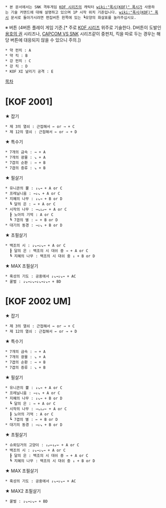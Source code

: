  * 본 문서에서는 SNK 격투게임 [[KOF 시리즈]]의 캐릭터 [[wiki:"폭시(KOF)" 폭시]]가 사용하는 기술 커맨드에 대해 설명하고 있으며 1P 시작 위치 기준입니다. [[wiki:"폭시(KOF)" 폭시]] 문서로 돌아가시려면 편집버튼 왼쪽에 있는 ┗모양의 화살표를 눌러주십시오.

※ 버튼 (4버튼 플레이 게임 기준.[* 주로 [[KOF 시리즈]] 위주로 기술한다. D버튼이 도발인 [[용호의 권]] 시리즈나, [[CAPCOM VS SNK]] 시리즈같이 중펀치, 킥을 따로 두는 경우는 해당 버튼에 대응되지 않을 수 있으니 주의.])
 * 약 펀치 : A
 * 약 킥 : B
 * 강 펀치 : C
 * 강 킥 : D
 * KOF XI 날리기 공격 : E

[[목차]]
= [KOF 2001] =

★ 잡기
 * 제 3의 열쇠 : 근접해서 ← or → + C
 * 제 12의 열쇠 : 근접해서 ← or → + D

★ 특수기
 * 7개의 금속 : → + A
 * 7개의 광물 : ↘ + A
 * 7겹의 순환 : → + B
 * 7겹의 증류 : ↘ + B

★ 필살기
 * 유니콘의 뿔 : ↓↘→ + A or C
 * 프레닐니움 : →↓↘ + A or C
 * 지혜의 나무 : ↓↘→ + B or D
   ┗ 달의 은 : → + A or C
 * 시작의 나무 : →↘↓↙← + A or C
   ┠ 노아의 기억 : A or C
   ┗ 7겹의 별 : ← + B or D
 * 대기의 동경 : →↓↘ + B or D

★ 초필살기
 * 백조의 시 : ↓↘→↓↘→ + A or C
   ┠ 달의 은 : 백조의 시 대쉬 중 → + A or C
   ┗ 지혜의 나무 : 백조의 시 대쉬 중 ↓ + B or D

★ MAX 초필살기
 * 혹성의 기도 : 공중에서 ↓↘→↓↘→ + AC
 * 꿀벌 : ↓↘→↓↘→↓↘→↓↘→ + BD

= [KOF 2002 UM] =

★ 잡기
 * 제 3의 열쇠 : 근접해서 ← or → + C
 * 제 12의 열쇠 : 근접해서 ← or → + D

★ 특수기
 * 7개의 금속 : → + A
 * 7개의 광물 : ↘ + A
 * 7겹의 순환 : → + B
 * 7겹의 증류 : ↘ + B

★ 필살기
 * 유니콘의 뿔 : ↓↘→ + A or C
 * 프레닐니움 : →↓↘ + A or C
 * 지혜의 나무 : ↓↘→ + B or D
   ┗ 달의 은 : → + A or C
 * 시작의 나무 : →↘↓↙← + A or C
   ┠ 노아의 기억 : A or C
   ┗ 7겹의 별 : ← + B or D
 * 대기의 동경 : →↓↘ + B or D

★ 초필살기
 * 슈뢰딩거의 고양이 : ↓↙←↓↙← + A or C
 * 백조의 시 : ↓↘→↓↘→ + A or C
   ┠ 달의 은 : 백조의 시 대쉬 중 → + A or C
   ┗ 지혜의 나무 : 백조의 시 대쉬 중 ↓ + B or D

★ MAX 초필살기
 * 혹성의 기도 : 공중에서 ↓↘→↓↘→ + AC

★ MAX2 초필살기
 * 꿀벌 : ↓↘→↓↘→ + BD

